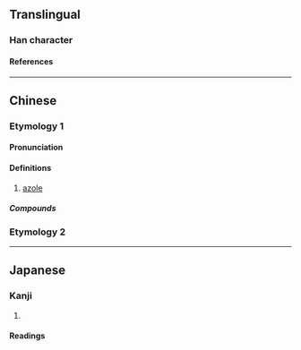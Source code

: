 {{character info/new}}
==Translingual==

===Han character===
{{Han char|rn=30|rad=口|as=07|sn=10|four=68014|canj=ROOG|ids=⿰口坐}}

====References====
{{Han ref|kx=0192.230|dkj=03716|hdz=10632.020|uh=5511}}

----

==Chinese==
{{zh-forms}}
===Etymology 1===
====Pronunciation====
{{zh-pron
|m=zuò
|c=zo6
}}

====Definitions====
{{zh-hanzi}}

# {{lb|zh|organic compound}} [[azole]]

=====Compounds=====
{{zh-der|三唑|四唑|吲唑|咪唑|噁唑|噻唑|吡唑|五唑|二唑|咔唑|喹唑啉|銻唑|砷唑|酮康唑}}

===Etymology 2===
{{zh-see|噬|v}}
----

==Japanese==

===Kanji===
{{ja-kanji|rs=口07}}

# {{defn|lang=ja|sort=口07}}

====Readings====
{{ja-readings|goon=[[ぜい]] (zei)|kanon=[[せい]] (sei)}}